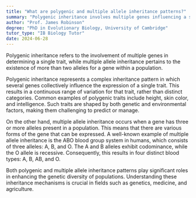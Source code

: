```yaml
---
title: "What are polygenic and multiple allele inheritance patterns?"
summary: "Polygenic inheritance involves multiple genes influencing a single trait, whereas multiple allele inheritance occurs when more than two alleles of a gene exist within a population."
author: "Prof. James Robinson"
degree: "PhD in Evolutionary Biology, University of Cambridge"
tutor_type: "IB Biology Tutor"
date: 2024-06-28
---
```


Polygenic inheritance refers to the involvement of multiple genes in determining a single trait, while multiple allele inheritance pertains to the existence of more than two alleles for a gene within a population.

Polygenic inheritance represents a complex inheritance pattern in which several genes collectively influence the expression of a single trait. This results in a continuous range of variation for that trait, rather than distinct categories. Common examples of polygenic traits include height, skin color, and intelligence. Such traits are shaped by both genetic and environmental factors, making them challenging to predict or manage.

On the other hand, multiple allele inheritance occurs when a gene has three or more alleles present in a population. This means that there are various forms of the gene that can be expressed. A well-known example of multiple allele inheritance is the ABO blood group system in humans, which consists of three alleles: A, B, and O. The A and B alleles exhibit codominance, while the O allele is recessive. Consequently, this results in four distinct blood types: A, B, AB, and O.

Both polygenic and multiple allele inheritance patterns play significant roles in enhancing the genetic diversity of populations. Understanding these inheritance mechanisms is crucial in fields such as genetics, medicine, and agriculture.
    